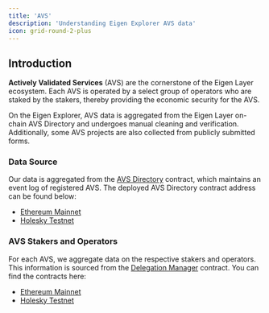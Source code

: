 ```yaml
---
title: 'AVS'
description: 'Understanding Eigen Explorer AVS data'
icon: grid-round-2-plus
---
```


## Introduction

**Actively Validated Services** (AVS) are the cornerstone of the Eigen Layer ecosystem. Each AVS is operated by a select group of operators who are staked by the stakers, thereby providing the economic security for the AVS.

On the Eigen Explorer, AVS data is aggregated from the Eigen Layer on-chain AVS Directory and undergoes manual cleaning and verification. Additionally, some AVS projects are also collected from publicly submitted forms.

### Data Source

Our data is aggregated from the [AVS Directory](https://github.com/Layr-Labs/eigenlayer-contracts/blob/dev/src/contracts/core/AVSDirectory.sol) contract, which maintains an event log of registered AVS. The deployed AVS Directory contract address can be found below:

-   [Ethereum Mainnet](https://etherscan.io/address/0x135dda560e946695d6f155dacafc6f1f25c1f5af)
-   [Holesky Testnet](https://holesky.etherscan.io/address/0x055733000064333CaDDbC92763c58BF0192fFeBf)

### AVS Stakers and Operators

For each AVS, we aggregate data on the respective stakers and operators. This information is sourced from the [Delegation Manager](https://github.com/Layr-Labs/eigenlayer-contracts/blob/dev/src/contracts/core/DelegationManager.sol) contract. You can find the contracts here:

-   [Ethereum Mainnet](https://etherscan.io/address/0x39053D51B77DC0d36036Fc1fCc8Cb819df8Ef37A)
-   [Holesky Testnet](https://holesky.etherscan.io/address/0xA44151489861Fe9e3055d95adC98FbD462B948e7)
